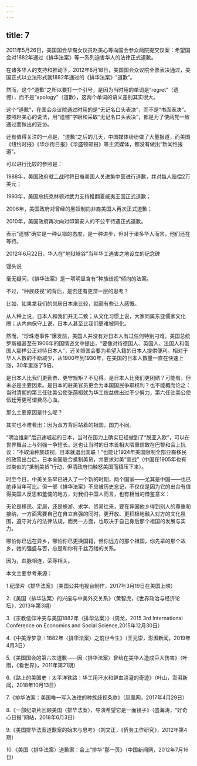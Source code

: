 ```yaml
---
---
---
```

title: 7
---



2011年5月26日，美国国会华裔女议员赵美心等向国会参众两院提交议案：希望国会对1882年通过《排华法案》等一系列迫害华人的法律正式道歉。

在诸多华人的支持和推动下，2012年6月18日，美国国会众议院全票表决通过，美国正式以立法形式就1882年通过的《排华法案》“道歉”。

然而，这个“道歉”之所以要打一个引号，是因为当时用的单词是“regret”（遗憾），而不是“apology”（道歉），这两个单词的语义差别其实很大。

这个“道歉”，在国会众议院通过时用的是“无记名口头表决”，而不是“书面表决”。按照赵美心的说法，用“遗憾”字眼和采取“无记名口头表决”，都是为了使两党一致通过而做出的妥协。

还有值得关注的一点是，“道歉”之后的几天，中国媒体纷纷做了大量报道，而美国《纽约时报》《华尔街日报》《华盛顿邮报》等主流媒体，都没有做出“新闻性报道”。

可以进行比较的参照是：

1988年，美国政府就二战时将日裔美国人关进集中营进行道歉，并对每人赔偿2万美元；

1993年，美国总统克林顿对武力支持推翻夏威夷王国正式道歉；

2006年，美国政府对曾经的黑奴制向非裔美国人再次正式道歉；

2010年，美国政府再次向对印第安人的不公平待遇正式道歉。

表示“遗憾”确实是一种认错的态度，是一种进步，但对于诸多华人而言，他们还在等待。

2012年6月22日，华人在“地狱峡谷”当年华工遇害之地设立的纪念碑



馒头说

毫无疑问，《排华法案》是一项明显含有“种族歧视”倾向的法案。

不过，“种族歧视”的背后，是否还有更深一层的思考？

比如，如果拿我们的邻居日本来比较，就颇有些让人感慨。

从人种上说，日本人和我们并无二致；从文化习惯上说，大家同属东亚儒家文化圈；从内向保守上说，日本人甚至比我们更难被同化。

然而，“珍珠港事件”爆发前，美国人并没有对日本人有过任何特别刁难，美国总统罗斯福甚至在1906年的国情咨文中提出，“要像对待德国人、英国人、法国人和俄国人那样公正对待日本人”，还关照国会要为希望入籍的日本人提供便利。相对于华人人数的不断减少，从1900年到1930年，在美国的日本人数量一直在快速上涨，30年里涨了5倍。

是日本人比我们更勤奋、更守规矩？不见得。是日本人比我们更团结？可能有，但未必是主要因素。是日本的驻美官员更会为本国国民争取权利？也不能概而论之：当时清朝的第三任驻美公使张荫桓就为华工权益做出过不少努力，第六任驻美公使伍廷芳更可谓费尽心血。

那么主要原因是什么呢？

其实也不难看出：因为双方背后站着的祖国，国力不同。

“明治维新”后迅速崛起的日本，当时在国力上确实已经做到了“脱亚入欧”，可以在世界舞台上与列强一争短长。这也让当时的日本首相大隈重信敢在巴黎和会上抗议：“不取消种族歧视，日本就退出国联！”也能让1924年美国限制全部亚裔移民的政策出台后，日本全国联合抵制美货，并要求对美“宣战”（中国在1905年也有过类似的“抵制美货”行动，但清政府怕触怒美国而镇压下来）。

时至今日，中美关系早已进入了一个新的时期，两个国家——尤其是中国——也已绝非当年可比。但一部《排华法案》不应被历史忘记，不仅仅是因为它的出台有值得美国人反思和羞愧的地方，对我们中国人而言，也有相当的借鉴意义：

无论是移民、定居，还是旅游、求学、贸易往来，要在异国他乡得到别人的尊重和接纳，一方面需要自己在自立自强的同时，更开放、更积极地融入对方的文化氛围，遵守对方的法律法规，而另一方面，也取决于自己身后那个祖国的发展与实力。

哪怕你已远在异乡，哪怕你已更换国籍，但你远方的那个祖国，你先辈的那个故乡，她的强盛与否，总是和你有千丝万缕的关系。

因为，血脉相连，荣辱相关。

本文主要参考来源：

1.纪录片《排华法案》（美国公共电视台制作，2017年3月19日在美国上映）

2.《美国〈排华法案〉的兴废与中美外交关系》（黄智虎，《世界政治与经济论坛》，2013年第3期）

3.《宗教信仰冲突与美国1882年〈排华法案〉》（周龙，2015 3rd International Conference on Economics and Social Science,2015年12月30日）

4.《中美浮梦录︱1882年〈排华法案〉之前世今生》（王元崇，澎湃新闻，2019年4月3日）

5.《美国国会的第六次道歉——因〈排华法案〉曾给在美华人造成巨大伤害》（叶雨，《看世界》，2011年第21期）

6.《路上的美国史︱太平洋铁路：华工用汗水和鲜血浇灌的奇迹》（叶山，澎湃新闻，2018年10月13日）

7.《排华法案：美国唯一写入法律的种族歧视条款》（凤凰网，2017年4月29日）

8.《一部纪录片回顾美国〈排华法案〉，导演希望它是一面镜子》（盛海涛，“好奇心日报”网站，2018年6月3日）

9.《美国排华法案道歉案的始末与思考》（刘文正，《侨务工作研究》，2012年第4期）

10.《美国〈排华法案〉道歉案：合上“排华”那一页》（中国新闻网，2012年7月16日）